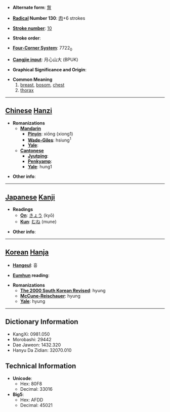 * '''Alternate form''': [[胷]]

* '''[[Wiktionary:Chinese radical index| Radical]] Number 130''': [[Wiktionary:Chinese radical index 肉|肉]]+6 strokes

* '''[[Wiktionary:Chinese total strokes index|Stroke number]]''': [[Wiktionary:Chinese total strokes index 10|10]]

* '''Stroke order''': 

* '''[[Wiktionary:Chinese four corner index|Four-Corner System]]''': 7722<sub>0</sub>

* '''[[Wiktionary:Chinese Cangjie index|Cangjie input]]''': 月心山大 (BPUK)

* '''Graphical Significance and Origin''': 

* '''Common Meaning'''
*#[[breast]], [[bosom]], [[chest]]
*# [[thorax]]


----

== [[Chinese]] [[Hanzi]] ==

* '''Romanizations'''
** '''[[Mandarin]]'''
*** '''[[Pinyin]]''': xiōng (xiong1)
*** '''[[Wade-Giles]]''': hsiung<sup>1</sup>
*** '''[[Yale]]''': 
** '''[[Cantonese]]'''
*** '''[[Jyutping]]''':
*** '''[[Penkyamp]]''': 
*** '''[[Yale]]''': hung1

* '''Other info''': 

----

== [[Japanese]] [[Kanji]] ==

* '''Readings'''
** '''[[On]]''': [[きょう]] (kyō)
** '''[[Kun]]''': [[むね]] (mune)

* '''Other info''':  

----

== [[Korean]] [[Hanja]] ==

* '''[[Hangeul]]''': 흉

* '''[[Eumhun]] reading''': 

* '''Romanizations'''
** '''[[The 2000 South Korean Revised Romanization|The 2000 South Korean Revised]]''': hyung
** '''[[McCune-Reischauer]]''': hyung
** '''[[Yale]]''': hyung

----

== Dictionary Information ==

* KangXi: 0981.050
* Morobashi: 29442
* Dae Jaweon: 1432.320
* Hanyu Da Zidian: 32070.010

== Technical Information ==

* '''Unicode''':
** Hex: 80F8
** Decimal: 33016
* '''Big5''':
** Hex: AFDD
** Decimal: 45021